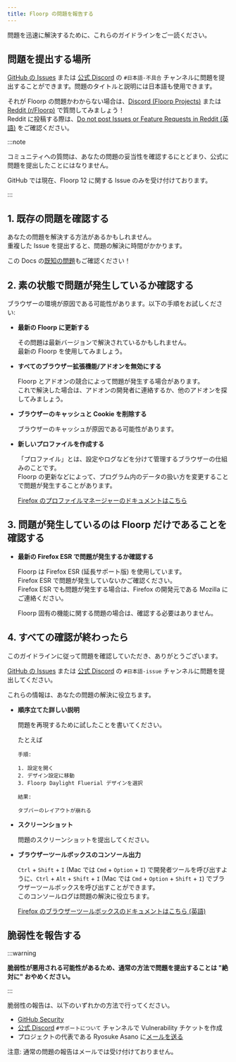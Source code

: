 ```yaml
---
title: Floorp の問題を報告する
---
```



問題を迅速に解決するために、これらのガイドラインをご一読ください。

## 問題を提出する場所

[GitHub の Issues](https://github.com/Floorp-Projects/Floorp/issues) または [公式 Discord](https://discord.floorp.app) の `#日本語-不具合` チャンネルに問題を提出することができます。問題のタイトルと説明には日本語も使用できます。

それが Floorp の問題かわからない場合は、[Discord (Floorp Projects)](https://discord.floorp.app) または [Reddit (r/Floorp)](https://www.reddit.com/r/Floorp/) で質問してみましょう！\
Reddit に投稿する際は、[Do not post Issues or Feature Requests in Reddit (英語)](https://www.reddit.com/r/Floorp/comments/19f7762/do_not_post_issues_or_feature_requests_in_reddit/) をご確認ください。

:::note

コミュニティへの質問は、あなたの問題の妥当性を確認するにとどまり、公式に問題を提出したことにはなりません。

GitHub では現在、Floorp 12 に関する Issue のみを受け付けております。

:::

## 1. 既存の問題を確認する

あなたの問題を解決する方法があるかもしれません。\
重複した Issue を提出すると、問題の解決に時間がかかります。

この Docs の[既知の問題](/docs/issue-tracker)もご確認ください！

## 2. 素の状態で問題が発生しているか確認する

ブラウザーの環境が原因である可能性があります。以下の手順をお試しください:

- **最新の Floorp に更新する**

  その問題は最新バージョンで解決されているかもしれません。\
  最新の Floorp を使用してみましょう。

- **すべてのブラウザー拡張機能/アドオンを無効にする**

  Floorp とアドオンの競合によって問題が発生する場合があります。\
  これで解決した場合は、アドオンの開発者に連絡するか、他のアドオンを探してみましょう。

- **ブラウザーのキャッシュと Cookie を削除する**

  ブラウザーのキャッシュが原因である可能性があります。

- **新しいプロファイルを作成する**

  「プロファイル」とは、設定やログなどを分けて管理するブラウザーの仕組みのことです。\
  Floorp の更新などによって、プログラム内のデータの扱い方を変更することで問題が発生することがあります。

  [Firefox のプロファイルマネージャーのドキュメントはこちら](https://support.mozilla.org/ja/kb/profile-manager-create-and-remove-firefox-profiles)

## 3. 問題が発生しているのは Floorp だけであることを確認する

- **最新の Firefox ESR で問題が発生するか確認する**

  Floorp は Firefox ESR (延長サポート版) を使用しています。\
  Firefox ESR で問題が発生していないかご確認ください。\
  Firefox ESR でも問題が発生する場合は、Firefox の開発元である Mozilla にご連絡ください。

  Floorp 固有の機能に関する問題の場合は、確認する必要はありません。

## 4. すべての確認が終わったら

このガイドラインに従って問題を確認していただき、ありがとうございます。

[GitHub の Issues](https://github.com/Floorp-Projects/Floorp/issues) または [公式 Discord](https://discord.floorp.app) の `#日本語-issue` チャンネルに問題を提出してください。

これらの情報は、あなたの問題の解決に役立ちます。

- **順序立てた詳しい説明**

  問題を再現するために試したことを書いてください。

  たとえば

  ```text
  手順:

  1. 設定を開く
  2. デザイン設定に移動
  3. Floorp Daylight Fluerial デザインを選択

  結果:

  タブバーのレイアウトが崩れる
  ```

- **スクリーンショット**

  問題のスクリーンショットを提出してください。

- **ブラウザーツールボックスのコンソール出力**

  `Ctrl` + `Shift` + `I` (Mac では `Cmd` + `Option` + `I`) で開発者ツールを呼び出すように、`Ctrl` + `Alt` + `Shift` + `I` (Mac では `Cmd` + `Option` + `Shift` + `I`) でブラウザーツールボックスを呼び出すことができます。  
  このコンソールログは問題の解決に役立ちます。

  [Firefox のブラウザーツールボックスのドキュメントはこちら (英語)](https://firefox-source-docs.mozilla.org/devtools-user/browser_toolbox/index.html)

## 脆弱性を報告する

:::warning

**脆弱性が悪用される可能性があるため、通常の方法で問題を提出することは "絶対に" おやめください。**

:::

脆弱性の報告は、以下のいずれかの方法で行ってください。

- [GitHub Security](https://github.com/Floorp-Projects/Floorp/security)
- [公式 Discord](https://discord.floorp.app) `#サポートについて` チャンネルで Vulnerability チケットを作成
- プロジェクトの代表である Ryosuke Asano に[メールを送る](mailto:r.asano@mail.floorp.app)

注意: 通常の問題の報告はメールでは受け付けておりません。

<Support />
